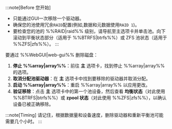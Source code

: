 :::note[Before 您开始]

- 只能通过GUI一次移除一个驱动器。
- 确保您的池使用冗余`RAID`配置(例如,数据和元数据使用`RAID 1`)。
- 要检查您的池的 %%RAID|raid%% 级别，请导航至主选项卡并单击池。向下滚动到平衡状态部分（适用于 %%BTRFS|btrfs%%）或 ZFS 池状态（适用于 %%ZFS|zfs%%）。
  :::

要通过 %%WebGUI|web-gui%% 删除磁盘：

1. **停止 %%array|array%%**：前往 **主** 选项卡，找到停止 %%array|array%% 的选项。
2. **取消分配池驱动器**：在 **主** 选项卡中找到要移除的驱动器并取消分配。
3. **启动 %%array|array%%**：重启 %%array|array%% 以应用更改。
4. **验证移除**：点击 **主** 选项卡中的第一个池设备，然后查看 **均衡状态**（对此使用 %%BTRFS|btrfs%%）或 **zpool 状态**（对此使用 %%ZFS|zfs%%），以确认设备已被正确移除。

:::note[Timing]
请记住，根据数据量和设备速度，删除驱动器和重新平衡池可能需要几个小时。
:::
